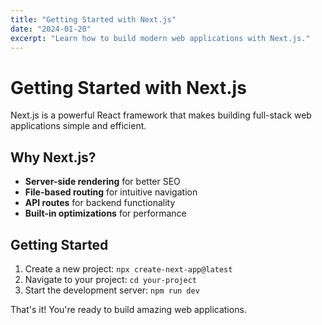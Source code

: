 ```yaml
---
title: "Getting Started with Next.js"
date: "2024-01-20"
excerpt: "Learn how to build modern web applications with Next.js."
---
```


# Getting Started with Next.js

Next.js is a powerful React framework that makes building full-stack web applications simple and efficient.

## Why Next.js?

- **Server-side rendering** for better SEO
- **File-based routing** for intuitive navigation
- **API routes** for backend functionality
- **Built-in optimizations** for performance

## Getting Started

1. Create a new project: `npx create-next-app@latest`
2. Navigate to your project: `cd your-project`
3. Start the development server: `npm run dev`

That's it! You're ready to build amazing web applications. 